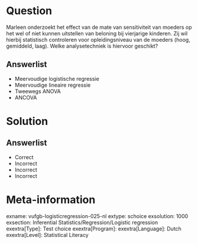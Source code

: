 Question
========

Marleen onderzoekt het effect van de mate van sensitiviteit van moeders op het wel of niet kunnen uitstellen van beloning bij vierjarige kinderen. Zij wil hierbij statistisch controleren voor opleidingsniveau van de moeders (hoog, gemiddeld, laag). Welke analysetechniek is hiervoor geschikt? 
  
Answerlist
----------
* Meervoudige logistische regressie
* Meervoudige lineaire regressie
* Tweewegs ANOVA
* ANCOVA

Solution
========

Answerlist
----------
* Correct
* Incorrect
* Incorrect
* Incorrect

Meta-information
================
exname: vufgb-logisticregression-025-nl
extype: schoice
exsolution: 1000
exsection: Inferential Statistics/Regression/Logistic regression
exextra[Type]: Test choice
exextra[Program]: 
exextra[Language]: Dutch
exextra[Level]: Statistical Literacy
